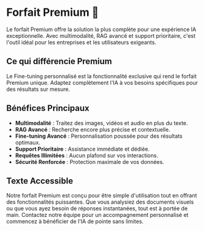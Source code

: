 # Forfait Premium 💎

Le forfait Premium offre la solution la plus complète pour une expérience IA exceptionnelle. Avec multimodalité, RAG avancé et support prioritaire, c'est l'outil idéal pour les entreprises et les utilisateurs exigeants.

## Ce qui différencie Premium

Le Fine-tuning personnalisé est la fonctionnalité exclusive qui rend le forfait Premium unique. Adaptez complètement l'IA à vos besoins spécifiques pour des résultats sur mesure.

## Bénéfices Principaux

- **Multimodalité** : Traitez des images, vidéos et audio en plus du texte.
- **RAG Avancé** : Recherche encore plus précise et contextuelle.
- **Fine-tuning Avancé** : Personnalisation poussée pour des résultats optimaux.
- **Support Prioritaire** : Assistance immédiate et dédiée.
- **Requêtes Illimitées** : Aucun plafond sur vos interactions.
- **Sécurité Renforcée** : Protection maximale de vos données.

## Texte Accessible

Notre forfait Premium est conçu pour être simple d'utilisation tout en offrant des fonctionnalités puissantes. Que vous analysiez des documents visuels ou que vous ayez besoin de réponses instantanées, tout est à portée de main. Contactez notre équipe pour un accompagnement personnalisé et commencez à bénéficier de l'IA de pointe sans limites.
